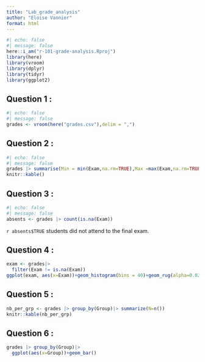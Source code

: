 ```yaml
---
title: "Lab_grade_analysis"
author: "Eloise Vannier"
format: html
---
```

```r
#| echo: false
#| message: false
here::i_am("r-101-grade-analysis.Rproj")
library(here)
library(vroom)
library(dplyr)
library(tidyr)
library(ggplot2)
```

## Question 1 :

```r
#| echo: false
#| message: false
grades <- vroom(here("grades.csv"),delim = ",")
```

## Question 2 :

```r
#| echo: false
#| message: false
grades |> summarise(Min = min(Exam,na.rm=TRUE),Max =max(Exam,na.rm=TRUE),Median =median(Exam,na.rm=TRUE),Mean =mean(Exam,na.rm=TRUE))|>
knitr::kable()
```
## Question 3 :
```r
#| echo: false
#| message: false
absents <- grades |> count(is.na(Exam))
```

`r absents$TRUE` students did not attend to the final exam.

## Question 4 :
```r
exam <- grades|>
  filter(Exam != is.na(Exam))
ggplot(exam, aes(x=Exam))+geom_histogram(bins = 40)+geom_rug(alpha=0.02)
```
## Question 5 :
```r
nb_per_grp <- grades |> group_by(Group)|> summarize(N=n()) 
knitr::kable(nb_per_grp)
```

## Question 6 :
```r
grades |> group_by(Group)|>
  ggplot(aes(x=Group))+geom_bar()
```




